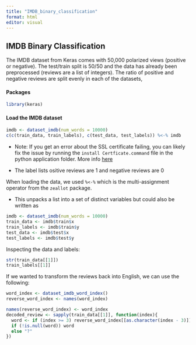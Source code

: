 ```yaml
---
title: "IMDB_binary_classification"
format: html
editor: visual
---
```


## IMDB Binary Classification

The IMDB dataset from Keras comes with 50,000 polarized views (positive or negative). The test/train split is 50/50 and the data has already been preprocessed (reviews are a list of integers). The ratio of positive and negative reviews are split evenly in each of the datasets,

#### Packages

```r
library(keras)
```

#### Load the IMDB dataset

```r
imdb <- dataset_imdb(num_words = 10000)
c(c(train_data, train_labels), c(test_data, test_labels)) %<-% imdb
```

-   Note: If you get an error about the SSL certificate failing, you can likely fix the issue by running the `install Certficate.command` file in the python application folder. More info [here](https://bugs.python.org/issue28150)

-   The label lists ositive reviews are 1 and negative reviews are 0

When loading the data, we used `%<-%` which is the multi-assignment operator from the `zeallot` package.

-   This unpacks a list into a set of distinct variables but could also be written as

```r
imdb <- dataset_imdb(num_words = 10000)
train_data <- imdb$train$x
train_labels <- imdb$train$y
test_data <- imdb$test$x
test_labels <- imdb$test$y
```

Inspecting the data and labels:

```r
str(train_data[[1]])
train_labels[[1]]
```

If we wanted to transform the reviews back into English, we can use the following:

```r
word_index <- dataset_imdb_word_index()
reverse_word_index <- names(word_index)

names(reverse_word_index) <- word_index
decoded_review <- sapply(train_data[[1]], function(index){
  word <- if (index >= 3) reverse_word_index[[as.character(index - 3)]]
  if (!is.null(word)) word
  else "?"
})
```
